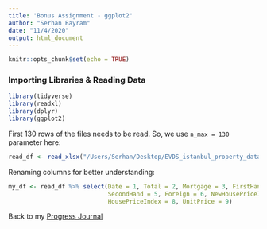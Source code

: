 ```yaml
---
title: 'Bonus Assignment - ggplot2'
author: "Serhan Bayram"
date: "11/4/2020"
output: html_document
---
```


```r
knitr::opts_chunk$set(echo = TRUE)
```

### Importing Libraries & Reading Data

```r
library(tidyverse)
library(readxl)
library(dplyr)
library(ggplot2)
```

First 130 rows of the files needs to be read. So, we use `n_max = 130` parameter here:

```r
read_df <- read_xlsx("/Users/Serhan/Desktop/EVDS_istanbul_property_data.xlsx", sheet = "EVDS", n_max = 130)
```


Renaming columns for better understanding:

```r
my_df <- read_df %>% select(Date = 1, Total = 2, Mortgage = 3, FirstHand = 4, 
                            SecondHand = 5, Foreign = 6, NewHousePriceIndex = 7, 
                            HousePriceIndex = 8, UnitPrice = 9)
```




Back to my [Progress Journal](https://pjournal.github.io/mef04-SBMEFBDA/)